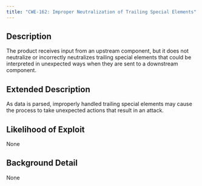 ```yaml
---
title: "CWE-162: Improper Neutralization of Trailing Special Elements"
---
```


## Description
The product receives input from an upstream component, but it does not neutralize or incorrectly neutralizes trailing special elements that could be interpreted in unexpected ways when they are sent to a downstream component.

## Extended Description
As data is parsed, improperly handled trailing special elements may cause the process to take unexpected actions that result in an attack.

## Likelihood of Exploit
None

## Background Detail
None
        